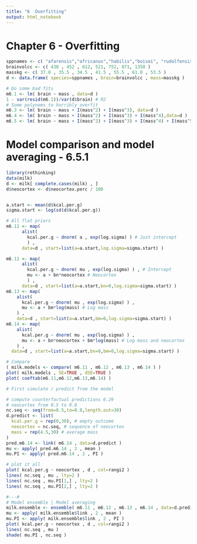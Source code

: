 ```yaml
---
title: "6  Overfitting"
output: html_notebook
---
```


# Chapter 6 - Overfitting

```r
sppnames <- c( "afarensis","africanus","habilis","boisei", "rudolfensis","ergaster","sapiens")
brainvolcc <- c( 438 , 452 , 612, 521, 752, 871, 1350 )
masskg <- c( 37.0 , 35.5 , 34.5 , 41.5 , 55.5 , 61.0 , 53.5 )
d <- data.frame( species=sppnames , brain=brainvolcc , mass=masskg )

# Do some bad fits
m6.1 <- lm( brain ~ mass , data=d )
1 - var(resid(m6.1))/var(d$brain) # R2
# Some polynoms to horribly overfit
m6.3 <- lm( brain ~ mass + I(mass^2) + I(mass^3), data=d )
m6.4 <- lm( brain ~ mass + I(mass^2) + I(mass^3) + I(mass^4),data=d )
m6.5 <- lm( brain ~ mass + I(mass^2) + I(mass^3) + I(mass^4) + I(mass^5) , data=d )

```

# Model comparison and model averaging - 6.5.1

```r
library(rethinking)
data(milk)
d <- milk[ complete.cases(milk) , ]
d$neocortex <- d$neocortex.perc / 100


a.start <- mean(d$kcal.per.g)
sigma.start <- log(sd(d$kcal.per.g))

# All flat priors
m6.11 <- map(
      alist(
        kcal.per.g ~ dnorm( a , exp(log.sigma) ) # Just intercept
        ) ,
      data=d , start=list(a=a.start,log.sigma=sigma.start) )

m6.12 <- map(
      alist(
        kcal.per.g ~ dnorm( mu , exp(log.sigma) ) , # Intercept
        mu <- a + bn*neocortex # Neocortex
        ) ,
      data=d , start=list(a=a.start,bn=0,log.sigma=sigma.start) )
m6.13 <- map(
    alist(
      kcal.per.g ~ dnorm( mu , exp(log.sigma) ) ,
      mu <- a + bm*log(mass) # Log mass
    ) ,
    data=d , start=list(a=a.start,bm=0,log.sigma=sigma.start) )
m6.14 <- map(
    alist(
      kcal.per.g ~ dnorm( mu , exp(log.sigma) ) ,
      mu <- a + bn*neocortex + bm*log(mass) # Log mass and neocortex
    ) ,
  data=d , start=list(a=a.start,bn=0,bm=0,log.sigma=sigma.start) )

# Compare
( milk.models <- compare( m6.11 , m6.12 , m6.13 , m6.14 ) )
plot( milk.models , SE=TRUE , dSE=TRUE )
plot( coeftab(m6.11,m6.12,m6.13,m6.14) )

```


```r
# First simulate / predict from the model

# compute counterfactual predictions 6.29
# neocortex from 0.5 to 0.8
nc.seq <- seq(from=0.5,to=0.8,length.out=30)
d.predict <- list(
  kcal.per.g = rep(0,30), # empty outcome
  neocortex = nc.seq, # sequence of neocortex
  mass = rep(4.5,30) # average mass
)
pred.m6.14 <- link( m6.14 , data=d.predict )
mu <- apply( pred.m6.14 , 2 , mean )
mu.PI <- apply( pred.m6.14 , 2 , PI )

# plot it all
plot( kcal.per.g ~ neocortex , d , col=rangi2 )
lines( nc.seq , mu , lty=2 )
lines( nc.seq , mu.PI[1,] , lty=2 )
lines( nc.seq , mu.PI[2,] , lty=2 )

#---#
# Model ensemble | Model averaging
milk.ensemble <- ensemble( m6.11 , m6.12 , m6.13 , m6.14 , data=d.predict )
mu <- apply( milk.ensemble$link , 2 , mean )
mu.PI <- apply( milk.ensemble$link , 2 , PI )
plot( kcal.per.g ~ neocortex , d , col=rangi2 )
lines( nc.seq , mu )
shade( mu.PI , nc.seq )

```

